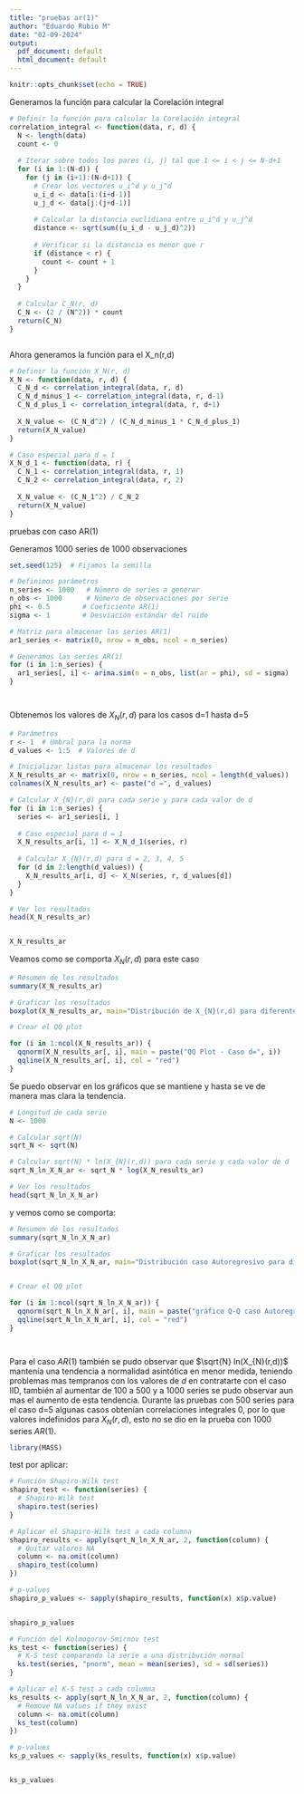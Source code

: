 ---
title: "pruebas ar(1)"
author: "Eduardo Rubio M"
date: "02-09-2024"
output:
  pdf_document: default
  html_document: default
---

```{r setup, include=FALSE}
knitr::opts_chunk$set(echo = TRUE)
```



Generamos la función para calcular la Corelación integral 

```{r}
# Definir la función para calcular la Corelación integral
correlation_integral <- function(data, r, d) {
  N <- length(data)
  count <- 0
  
  # Iterar sobre todos los pares (i, j) tal que 1 <= i < j <= N-d+1
  for (i in 1:(N-d)) {
    for (j in (i+1):(N-d+1)) {
      # Crear los vectores u_i^d y u_j^d
      u_i_d <- data[i:(i+d-1)]
      u_j_d <- data[j:(j+d-1)]
      
      # Calcular la distancia euclidiana entre u_i^d y u_j^d
      distance <- sqrt(sum((u_i_d - u_j_d)^2))
      
      # Verificar si la distancia es menor que r
      if (distance < r) {
        count <- count + 1
      }
    }
  }
  
  # Calcular C_N(r, d)
  C_N <- (2 / (N^2)) * count
  return(C_N)
}



```



Ahora generamos la función para el X_n(r,d) 

```{r}

# Definir la función X_N(r, d)
X_N <- function(data, r, d) {
  C_N_d <- correlation_integral(data, r, d)
  C_N_d_minus_1 <- correlation_integral(data, r, d-1)
  C_N_d_plus_1 <- correlation_integral(data, r, d+1)
  
  X_N_value <- (C_N_d^2) / (C_N_d_minus_1 * C_N_d_plus_1)
  return(X_N_value)
}

# Caso especial para d = 1
X_N_d_1 <- function(data, r) {
  C_N_1 <- correlation_integral(data, r, 1)
  C_N_2 <- correlation_integral(data, r, 2)
  
  X_N_value <- (C_N_1^2) / C_N_2
  return(X_N_value)
}


```



pruebas con caso AR(1)

Generamos 1000 series de 1000 observaciones 


```{r}

set.seed(125)  # Fijamos la semilla 

# Definimos parámetros
n_series <- 1000   # Número de series a generar
n_obs <- 1000      # Número de observaciones por serie
phi <- 0.5        # Coeficiente AR(1)
sigma <- 1        # Desviación estándar del ruido

# Matriz para almacenar las series AR(1)
ar1_series <- matrix(0, nrow = n_obs, ncol = n_series)

# Generamos las series AR(1)
for (i in 1:n_series) {
  ar1_series[, i] <- arima.sim(n = n_obs, list(ar = phi), sd = sigma)
}




```

Obtenemos los valores de $X_{N}(r,d)$ para los casos d=1 hasta d=5


```{r}
# Parámetros
r <- 1  # Umbral para la norma
d_values <- 1:5  # Valores de d

# Inicializar listas para almacenar los resultados
X_N_results_ar <- matrix(0, nrow = n_series, ncol = length(d_values))
colnames(X_N_results_ar) <- paste("d =", d_values)

# Calcular X_{N}(r,d) para cada serie y para cada valor de d
for (i in 1:n_series) {
  series <- ar1_series[i, ]
  
  # Caso especial para d = 1
  X_N_results_ar[i, 1] <- X_N_d_1(series, r)
  
  # Calcular X_{N}(r,d) para d = 2, 3, 4, 5
  for (d in 2:length(d_values)) {
    X_N_results_ar[i, d] <- X_N(series, r, d_values[d])
  }
}

# Ver los resultados
head(X_N_results_ar)



```




```{r}

X_N_results_ar

```


Veamos como se comporta $X_{N}(r,d)$ para este caso

```{r}

# Resumen de los resultados
summary(X_N_results_ar)

# Graficar los resultados
boxplot(X_N_results_ar, main="Distribución de X_{N}(r,d) para diferentes d", ylab="X_{N}(r,d)", xlab="d")

# Crear el QQ plot

for (i in 1:ncol(X_N_results_ar)) {
  qqnorm(X_N_results_ar[, i], main = paste("QQ Plot - Caso d=", i))
  qqline(X_N_results_ar[, i], col = "red")
}


```
Se puedo observar en los gráficos que se mantiene y hasta se ve de manera mas clara la tendencia.


```{r}

# Longitud de cada serie
N <- 1000

# Calcular sqrt(N)
sqrt_N <- sqrt(N)

# Calcular sqrt(N) * ln(X_{N}(r,d)) para cada serie y cada valor de d
sqrt_N_ln_X_N_ar <- sqrt_N * log(X_N_results_ar)

# Ver los resultados
head(sqrt_N_ln_X_N_ar)


```
y vemos como se comporta:

```{r}

# Resumen de los resultados
summary(sqrt_N_ln_X_N_ar)

# Graficar los resultados 
boxplot(sqrt_N_ln_X_N_ar, main="Distribución caso Autoregresivo para diferentes d", ylab="sqrt_N_ln_X_N", xlab="d")


# Crear el QQ plot

for (i in 1:ncol(sqrt_N_ln_X_N_ar)) {
  qqnorm(sqrt_N_ln_X_N_ar[, i], main = paste("gráfico Q-Q caso Autoregresivo  d=", i))
  qqline(sqrt_N_ln_X_N_ar[, i], col = "red")
}




```

Para el caso $AR(1)$ también se pudo observar que $\sqrt{N} ln(X_{N}(r,d))$ mantenía una tendencia a normalidad asintótica en menor medida, teniendo problemas mas tempranos con los valores de $d$ en contratarte con el caso IID, también al aumentar de 100 a 500 y a 1000 series se pudo observar aun mas el aumento de esta tendencia. Durante las pruebas con 500 series para el caso d=5 algunas casos obtenían correlaciones integrales 0, por lo que valores indefinidos para $X_{N}(r,d)$, esto no se dio en la prueba con 1000 series $AR(1)$.

########################################

```{r}
library(MASS)

```

test por aplicar:



```{r}

# Función Shapiro-Wilk test
shapiro_test <- function(series) {
  # Shapiro-Wilk test
  shapiro.test(series)
}

# Aplicar el Shapiro-Wilk test a cada columna 
shapiro_results <- apply(sqrt_N_ln_X_N_ar, 2, function(column) {
  # Quitar valores NA
  column <- na.omit(column)
  shapiro_test(column)
})

# p-values
shapiro_p_values <- sapply(shapiro_results, function(x) x$p.value)


shapiro_p_values


```

```{r}
# Función del Kolmogorov-Smirnov test
ks_test <- function(series) {
  # K-S test comparando la serie a una distribución normal 
  ks.test(series, "pnorm", mean = mean(series), sd = sd(series))
}

# Aplicar el K-S test a cada columna
ks_results <- apply(sqrt_N_ln_X_N_ar, 2, function(column) {
  # Remove NA values if they exist
  column <- na.omit(column)
  ks_test(column)
})

# p-values
ks_p_values <- sapply(ks_results, function(x) x$p.value)


ks_p_values



```

```{r}



```


```{r}



```


```{r}



```


```{r}



```


```{r}



```


```{r}



```


```{r}



```


```{r}



```


```{r}



```


```{r}



```


```{r}



```


```{r}



```


```{r}



```


```{r}



```


```{r}



```


```{r}



```


```{r}



```


```{r}



```


```{r}



```



